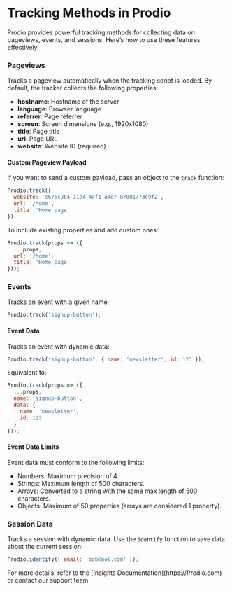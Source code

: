 
# Tracking Methods in Prodio

Prodio provides powerful tracking methods for collecting data on pageviews, events, and sessions. Here’s how to use these features effectively.

<Steps>

### Pageviews

Tracks a pageview automatically when the tracking script is loaded. By default, the tracker collects the following properties:

- **hostname**: Hostname of the server
- **language**: Browser language
- **referrer**: Page referrer
- **screen**: Screen dimensions (e.g., 1920x1080)
- **title**: Page title
- **url**: Page URL
- **website**: Website ID (required)

#### Custom Pageview Payload
If you want to send a custom payload, pass an object to the `track` function:

```js
Prodio.track({
  website: 'e676c9b4-11e4-4ef1-a4d7-87001773e9f2',
  url: '/home',
  title: 'Home page'
});
```

To include existing properties and add custom ones:

```js
Prodio.track(props => ({
  ...props,
  url: '/home',
  title: 'Home page'
}));
```

### Events

Tracks an event with a given name:

```js
Prodio.track('signup-button');
```

#### Event Data
Tracks an event with dynamic data:

```js
Prodio.track('signup-button', { name: 'newsletter', id: 123 });
```

Equivalent to:

```js
Prodio.track(props => ({
  ...props,
  name: 'signup-button',
  data: {
    name: 'newsletter',
    id: 123
  }
}));
```

#### Event Data Limits

Event data must conform to the following limits:

- Numbers: Maximum precision of 4.
- Strings: Maximum length of 500 characters.
- Arrays: Converted to a string with the same max length of 500 characters.
- Objects: Maximum of 50 properties (arrays are considered 1 property).

### Session Data

Tracks a session with dynamic data. Use the `identify` function to save data about the current session:

```js
Prodio.identify({ email: 'bob@aol.com' });
```

</Steps>

<Callout>
  For more details, refer to the [Insights Documentation](https://Prodio.com) or contact our support team.
</Callout>
